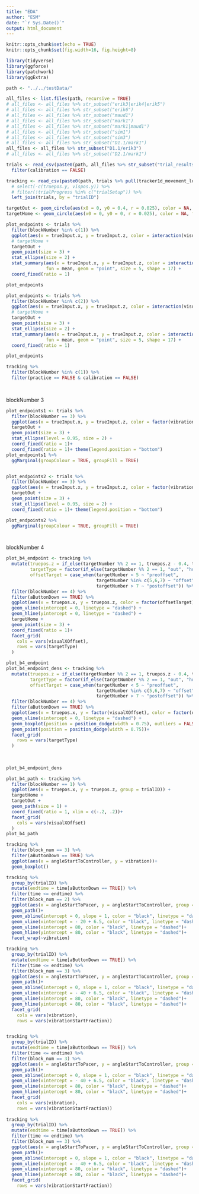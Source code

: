 ```yaml
---
title: "EDA"
author: "ESM"
date: "`r Sys.Date()`"
output: html_document
---
```


```r
knitr::opts_chunk$set(echo = TRUE)
knitr::opts_chunk$set(fig.width=16, fig.height=8)

library(tidyverse)
library(ggforce)
library(patchwork)
library(ggExtra)

```

```r
path <- "../../testData/"

all_files <- list.files(path, recursive = TRUE)
# all_files <- all_files %>% str_subset("erik3|erik4|erik5")
# all_files <- all_files %>% str_subset("erik6")
# all_files <- all_files %>% str_subset("maud1")
# all_files <- all_files %>% str_subset("mark1")
# all_files <- all_files %>% str_subset("mark1|maud1")
# all_files <- all_files %>% str_subset("sim1")
# all_files <- all_files %>% str_subset("sim3")
# all_files <- all_files %>% str_subset("D1.1/mark1")
all_files <- all_files %>% str_subset("D1.1/erik3")
# all_files <- all_files %>% str_subset("D2.1/mark1")

trials <- read_csv(paste0(path, all_files %>% str_subset("trial_results.csv"))) %>%
  filter(calibration == FALSE)

tracking <- read_csv(paste0(path, trials %>% pull(tracker1d_movement_location_0))) %>% 
  # select(-c(truepos.y, vispos.y)) %>% 
  # filter(!trialProgress %in% c("trialSetup")) %>% 
  left_join(trials, by = "trialID")

targetOut <- geom_circle(aes(x0 = 0, y0 = 0.4, r = 0.025), color = NA, fill = "lightgreen", alpha = .125)
targetHome <- geom_circle(aes(x0 = 0, y0 = 0, r = 0.025), color = NA, fill = "lightgreen", alpha = .125)
```
```r
plot_endpoints <- trials %>% 
  filter(blockNumber %in% c(1)) %>% 
  ggplot(aes(x = trueInput.x, y = trueInput.z, color = interaction(visualXrotation, controllerVisibleTrialStart)))+
  # targetHome + 
  targetOut + 
  geom_point(size = 3) + 
  stat_ellipse(size = 2) +
  stat_summary(aes(x = trueInput.x, y = trueInput.z, color = interaction(visualXrotation, controllerVisibleTrialStart)), 
               fun = mean, geom = "point", size = 5, shape = 17) + 
  coord_fixed(ratio = 1)

plot_endpoints

plot_endpoints <- trials %>% 
  filter(blockNumber %in% c(2)) %>% 
  ggplot(aes(x = trueInput.x, y = trueInput.z, color = interaction(visualXrotation, controllerVisibleTrialStart)))+
  # targetHome + 
  targetOut + 
  geom_point(size = 3) + 
  stat_ellipse(size = 2) +
  stat_summary(aes(x = trueInput.x, y = trueInput.z, color = interaction(visualXrotation, controllerVisibleTrialStart)), 
               fun = mean, geom = "point", size = 5, shape = 17) + 
  coord_fixed(ratio = 1)

plot_endpoints

tracking %>% 
  filter(blockNumber %in% c(1)) %>% 
  filter(practice == FALSE & calibration == FALSE)
  



```



blockNumber 3
```r
plot_endpoints1 <- trials %>% 
  filter(blockNumber == 3) %>% 
  ggplot(aes(x = trueInput.x, y = trueInput.z, color = factor(vibration))) +
  targetOut + 
  geom_point(size = 3) + 
  stat_ellipse(level = 0.95, size = 2) +
  coord_fixed(ratio = 1)+
  coord_fixed(ratio = 1)+ theme(legend.position = "bottom")
plot_endpoints1 %>% 
  ggMarginal(groupColour = TRUE, groupFill = TRUE)


plot_endpoints2 <- trials %>%
  filter(blockNumber == 3) %>%
  ggplot(aes(x = trueInput.x, y = trueInput.z, color = factor(vibration))) +
  targetOut +
  geom_point(size = 3) +
  stat_ellipse(level = 0.95, size = 2) +
  coord_fixed(ratio = 1)+ theme(legend.position = "bottom")

plot_endpoints2 %>%
  ggMarginal(groupColour = TRUE, groupFill = TRUE)




```
blockNumber 4
```r

plot_b4_endpoint <- tracking %>% 
  mutate(truepos.z = if_else(targetNumber %% 2 == 1, truepos.z - 0.4, truepos.z),
         targetType = factor(if_else(targetNumber %% 2 == 1, "out", "home"), levels = c("out", "home")),
         offsetTarget = case_when(targetNumber < 5 ~ "preoffset", 
                                  targetNumber %in% c(5,6,7) ~ "offset",
                                  targetNumber > 7 ~ "postoffset")) %>% 
  filter(blockNumber == 4) %>% 
  filter(aButtonDown == TRUE) %>%
  ggplot(aes(x = truepos.x, y = truepos.z, color = factor(offsetTarget))) +
  geom_vline(xintercept = 0, linetype = "dashed") +
  geom_hline(yintercept = 0, linetype = "dashed") +
  targetHome + 
  geom_point(size = 3) + 
  coord_fixed(ratio = 1)+
  facet_grid(
    cols = vars(visualXOffset),
    rows = vars(targetType)
  )

plot_b4_endpoint
plot_b4_endpoint_dens <- tracking %>% 
  mutate(truepos.z = if_else(targetNumber %% 2 == 1, truepos.z - 0.4, truepos.z),
         targetType = factor(if_else(targetNumber %% 2 == 1, "out", "home"), levels = c("out", "home")),
         offsetTarget = case_when(targetNumber < 5 ~ "preoffset", 
                                  targetNumber %in% c(5,6,7) ~ "offset",
                                  targetNumber > 7 ~ "postoffset")) %>% 
  filter(blockNumber == 4) %>% 
  filter(aButtonDown == TRUE) %>%
  ggplot(aes(x = truepos.x, y = factor(visualXOffset), color = factor(offsetTarget))) +
  geom_vline(xintercept = 0, linetype = "dashed") +
  geom_boxplot(position = position_dodge(width = 0.75), outliers = FALSE)+
  geom_point(position = position_dodge(width = 0.75))+
  facet_grid(
    rows = vars(targetType)
  )  
  
  
  
plot_b4_endpoint_dens
```


```r
plot_b4_path <- tracking %>% 
  filter(blockNumber == 1) %>% 
  ggplot(aes(x = truepos.x, y = truepos.z, group = trialID)) +
  targetHome + 
  targetOut + 
  geom_path(size = 1) + 
  coord_fixed(ratio = 1, xlim = c(-.2, .2))+
  facet_grid(
    cols = vars(visualXOffset)
  )
plot_b4_path
```

```r
tracking %>% 
  filter(block_num == 3) %>% 
  filter(aButtonDown == TRUE) %>% 
  ggplot(aes(x = angleStartToController, y = vibration))+
  geom_boxplot()

tracking %>%
  group_by(trialID) %>% 
  mutate(endtime = time[aButtonDown == TRUE]) %>% 
  filter(time <= endtime) %>% 
  filter(block_num == 2) %>% 
  ggplot(aes(x = angleStartToPacer, y = angleStartToController, group = trialID, color = vibration))+
  geom_path()+
  geom_abline(intercept = 0, slope = 1, color = "black", linetype = "dashed")+
  geom_vline(xintercept = - 20 + 6.5, color = "black", linetype = "dashed")+
  geom_vline(xintercept = 80, color = "black", linetype = "dashed")+
  geom_hline(yintercept = 80, color = "black", linetype = "dashed")+
  facet_wrap(~vibration)

tracking %>%
  group_by(trialID) %>% 
  mutate(endtime = time[aButtonDown == TRUE]) %>% 
  filter(time <= endtime) %>% 
  filter(block_num == 3) %>% 
  ggplot(aes(x = angleStartToPacer, y = angleStartToController, group = trialID, color = vibration))+
  geom_path()+
  geom_abline(intercept = 0, slope = 1, color = "black", linetype = "dashed")+
  geom_vline(xintercept = - 40 + 6.5, color = "black", linetype = "dashed")+
  geom_vline(xintercept = 80, color = "black", linetype = "dashed")+
  geom_hline(yintercept = 80, color = "black", linetype = "dashed")+
  facet_grid(
    cols = vars(vibration),
    rows = vars(vibrationStartFraction))


tracking %>%
  group_by(trialID) %>% 
  mutate(endtime = time[aButtonDown == TRUE]) %>% 
  filter(time <= endtime) %>% 
  filter(block_num == 3) %>% 
  ggplot(aes(x = angleStartToPacer, y = angleStartToController, group = trialID, color = vibration))+
  geom_path()+
  geom_abline(intercept = 0, slope = 1, color = "black", linetype = "dashed")+
  geom_vline(xintercept = - 40 + 6.5, color = "black", linetype = "dashed")+
  geom_vline(xintercept = 80, color = "black", linetype = "dashed")+
  geom_hline(yintercept = 80, color = "black", linetype = "dashed")+
  facet_grid(
    cols = vars(vibration),
    rows = vars(vibrationStartFraction))  
  
tracking %>%
  group_by(trialID) %>% 
  mutate(endtime = time[aButtonDown == TRUE]) %>% 
  filter(time <= endtime) %>% 
  filter(block_num == 3) %>% 
  ggplot(aes(x = angleStartToPacer, y = angleStartToController, group = trialID, color = vibration))+
  geom_path()+
  geom_abline(intercept = 0, slope = 1, color = "black", linetype = "dashed")+
  geom_vline(xintercept = - 40 + 6.5, color = "black", linetype = "dashed")+
  geom_vline(xintercept = 80, color = "black", linetype = "dashed")+
  geom_hline(yintercept = 80, color = "black", linetype = "dashed")+
  facet_grid(
    rows = vars(vibrationStartFraction))   

```

























